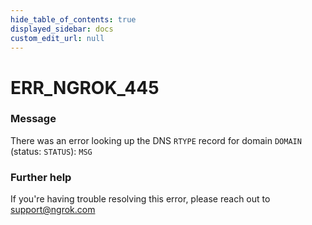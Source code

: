 ```yaml
---
hide_table_of_contents: true
displayed_sidebar: docs
custom_edit_url: null
---
```



# ERR_NGROK_445

### Message
There was an error looking up the DNS `RTYPE` record for domain `DOMAIN` (status: `STATUS`): `MSG`

### Further help
If you're having trouble resolving this error, please reach out to [support@ngrok.com](mailto:support@ngrok.com?subject=Help%20with%20ERR_NGROK_445)


<ErrorDetails error='err_ngrok_445' />
